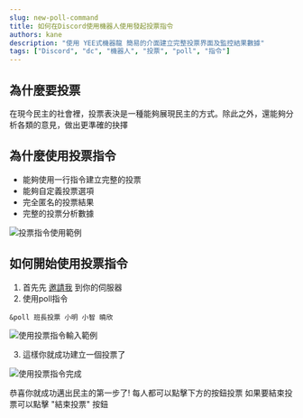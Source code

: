 ---
slug: new-poll-command
title: 如何在Discord使用機器人使用發起投票指令
authors: kane
description: "使用 YEE式機器龍 簡易的介面建立完整投票界面及監控結果數據"
tags: ["Discord", "dc", "機器人", "投票", "poll", "指令"]
---


## 為什麼要投票
在現今民主的社會裡，投票表決是一種能夠展現民主的方式。除此之外，還能夠分析各類的意見，做出更準確的抉擇

## 為什麼使用投票指令
- 能夠使用一行指令建立完整的投票
- 能夠自定義投票選項
- 完全匿名的投票結果
- 完整的投票分析數據

![投票指令使用範例](/img/new-poll-command/example-usage.png)

<!--truncate-->

<Adsense/>

## 如何開始使用投票指令

1. 首先先 [邀請我](/blog/how-to-invite-bot) 到你的伺服器
2. 使用poll指令
```
&poll 班長投票 小明 小智 曉欣
```
![使用投票指令輸入範例](/img/new-poll-command/step-usage-1.png)

3. 這樣你就成功建立一個投票了

![使用投票指令完成](/img/new-poll-command/step-usage-2.png)

恭喜你就成功邁出民主的第一步了!
每人都可以點擊下方的按鈕投票
如果要結束投票可以點擊 "結束投票" 按鈕

<Adsense/>